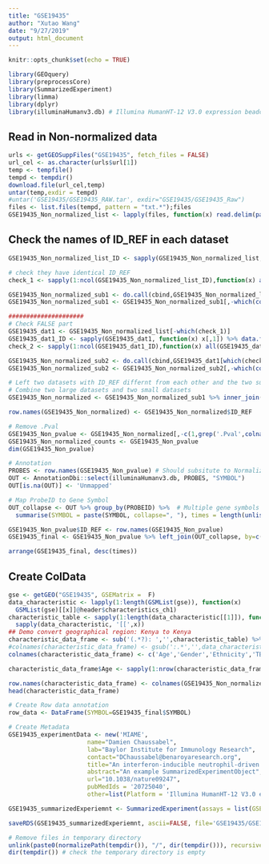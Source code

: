 ```yaml
---
title: "GSE19435"
author: "Xutao Wang"
date: "9/27/2019"
output: html_document
---
```


```r
knitr::opts_chunk$set(echo = TRUE)
```

```r
library(GEOquery)
library(preprocessCore)
library(SummarizedExperiment)
library(limma)
library(dplyr)
library(illuminaHumanv3.db) # Illumina HumanHT-12 V3.0 expression beadchip
```

## Read in Non-normalized data
```r
urls <- getGEOSuppFiles("GSE19435", fetch_files = FALSE)
url_cel <- as.character(urls$url[1])
temp <- tempfile()
tempd <- tempdir()
download.file(url_cel,temp)
untar(temp,exdir = tempd)
#untar('GSE19435/GSE19435_RAW.tar', exdir="GSE19435/GSE19435_Raw")
files <- list.files(tempd, pattern = "txt.*");files
GSE19435_Non_normalized_list <- lapply(files, function(x) read.delim(paste0(tempd,'/',x), header=TRUE, col.names = c('ID_REF',gsub('_.*','',x),paste0(gsub('_.*','',x),'.Pval')), stringsAsFactors = FALSE))
```

## Check the names of ID_REF in each dataset
```r
GSE19435_Non_normalized_list_ID <- sapply(GSE19435_Non_normalized_list, function(x) x[,1]) %>% data.frame()

# check they have identical ID_REF
check_1 <- sapply(1:ncol(GSE19435_Non_normalized_list_ID),function(x) all(GSE19435_Non_normalized_list_ID[,1]==GSE19435_Non_normalized_list_ID[,x]));check_1

GSE19435_Non_normalized_sub1 <- do.call(cbind,GSE19435_Non_normalized_list[which(check_1)])
GSE19435_Non_normalized_sub1 <- GSE19435_Non_normalized_sub1[,-which(colnames(GSE19435_Non_normalized_sub1)=='ID_REF')[-1]]

#####################
# Check FALSE part
GSE19435_dat1 <- GSE19435_Non_normalized_list[-which(check_1)]
GSE19435_dat1_ID <- sapply(GSE19435_dat1, function(x) x[,1]) %>% data.frame()
check_2 <- sapply(1:ncol(GSE19435_dat1_ID),function(x) all(GSE19435_dat1_ID[,3]==GSE19435_dat1_ID[,x]));check_2

GSE19435_Non_normalized_sub2 <- do.call(cbind,GSE19435_dat1[which(check_2)])
GSE19435_Non_normalized_sub2 <- GSE19435_Non_normalized_sub2[,-which(colnames(GSE19435_Non_normalized_sub2)=='ID_REF')[-1]]

# Left two datasets with ID_REF differnt from each other and the two sub datasets
# Combine two large datasets and two small datasets
GSE19435_Non_normalized <- GSE19435_Non_normalized_sub1 %>% inner_join(GSE19435_Non_normalized_sub2,by= c('ID_REF'="ID_REF")) %>% inner_join(GSE19435_dat1[-which(check_2)][[1]],by= c('ID_REF'="ID_REF")) %>% inner_join(GSE19435_dat1[-which(check_2)][[2]],by= c('ID_REF'="ID_REF")) %>% data.frame()

row.names(GSE19435_Non_normalized) <- GSE19435_Non_normalized$ID_REF
```

```r
# Remove .Pval
GSE19435_Non_pvalue <- GSE19435_Non_normalized[,-c(1,grep('.Pval',colnames(GSE19435_Non_normalized)))]
GSE19435_Non_normalized_counts <- GSE19435_Non_pvalue
dim(GSE19435_Non_pvalue)
```

```r
# Annotation
PROBES <- row.names(GSE19435_Non_pvalue) # Should subsitute to Normalized file???
OUT <- AnnotationDbi::select(illuminaHumanv3.db, PROBES, "SYMBOL")
OUT[is.na(OUT)] <- 'Unmapped'

# Map ProbeID to Gene Symbol 
OUT_collapse <- OUT %>% group_by(PROBEID) %>%  # Multiple gene symbols map to the same ProbeID
  summarise(SYMBOL = paste(SYMBOL, collapse=", "), times = length(unlist(strsplit(SYMBOL, ",")))) 

GSE19435_Non_pvalue$ID_REF <- row.names(GSE19435_Non_pvalue)
GSE19435_final <- GSE19435_Non_pvalue %>% left_join(OUT_collapse, by=c('ID_REF'="PROBEID")) %>% as_tibble()

arrange(GSE19435_final, desc(times))
```

## Create ColData
```r
gse <- getGEO("GSE19435", GSEMatrix =  F)
data_characteristic <- lapply(1:length(GSMList(gse)), function(x)  
  GSMList(gse)[[x]]@header$characteristics_ch1)
characteristic_table <- sapply(1:length(data_characteristic[[1]]), function(x) 
  sapply(data_characteristic, '[[',x)) 
## Demo convert geographical region: Kenya to Kenya
characteristic_data_frame <- sub('(.*?): ','',characteristic_table) %>% DataFrame()
#colnames(characteristic_data_frame) <- gsub(':.*','',data_characteristic[[1]])
colnames(characteristic_data_frame) <- c('Age','Gender','Ethnicity','TBStatus','TimePostTreatment','SputumSmearStatus','IsolateSensitivity','BcgVaccinated')

characteristic_data_frame$Age <- sapply(1:nrow(characteristic_data_frame), function(x) gsub('years.*','',characteristic_data_frame$Age[x]))

row.names(characteristic_data_frame) <- colnames(GSE19435_Non_normalized_counts)
head(characteristic_data_frame)
```

```r
# Create Row data annotation
row_data <- DataFrame(SYMBOL=GSE19435_final$SYMBOL)

# Create Metadata
GSE19435_experimentData <- new('MIAME',
                      name="Damien Chaussabel",
                      lab="Baylor Institute for Immunology Research",
                      contact="DChaussabel@benaroyaresearch.org",
                      title="An interferon-inducible neutrophil-driven blood transcriptional signature in human tuberculosis",
                      abstract="An example SummarizedExperimentObject",
                      url="10.1038/nature09247",
                      pubMedIds = '20725040',
                      other=list(Platform = 'Illumina HumanHT-12 V3.0 expression beadchip'))

GSE19435_summarizedExperiemnt <- SummarizedExperiment(assays = list(GSE19435_Non_normalized_counts= as.matrix(GSE19435_Non_normalized_counts)), colData = characteristic_data_frame, rowData = row_data, metadata = list(GSE19435_experimentData)); GSE19435_summarizedExperiemnt

```

```r
saveRDS(GSE19435_summarizedExperiemnt, ascii=FALSE, file='GSE19435/GSE19435_summarizedExperiemnt.RDS')

# Remove files in temporary directory
unlink(paste0(normalizePath(tempdir()), "/", dir(tempdir())), recursive = TRUE)
dir(tempdir()) # check the temporary directory is empty

```


































